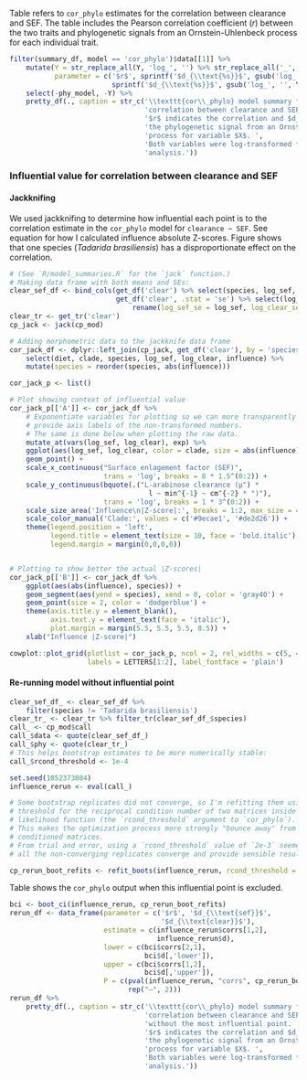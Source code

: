 

Table \ref{tab:results-clear-sef-kable}
refers to `cor_phylo` estimates for the correlation between clearance and SEF.
The table includes the Pearson correlation coefficient ($r$) between the two traits 
and phylogenetic signals from an Ornstein-Uhlenbeck process for each individual trait.


```r
filter(summary_df, model == 'cor_phylo')$data[[1]] %>% 
    mutate(Y = str_replace_all(Y, 'log_', '') %>% str_replace_all('_', ' '), 
           parameter = c('$r$', sprintf('$d_{\\text{%s}}$', gsub('log_', '', Y[2])), 
                         sprintf('$d_{\\text{%s}}$', gsub('log_', '', Y[3])))) %>% 
    select(-phy_model, -Y) %>% 
    pretty_df(., caption = str_c('\\texttt{cor\\_phylo} model summary for the ',
                                 'correlation between clearance and SEF. ',
                                 '$r$ indicates the correlation and $d_X$ indicates ',
                                 'the phylogenetic signal from an Ornstein-Uhlenbeck ',
                                 'process for variable $X$. ',
                                 'Both variables were log-transformed for this ',
                                 'analysis.'))
```




### Influential value for correlation between clearance and SEF

#### Jackknifing

We used jackknifing to determine how influential each point is to the correlation 
estimate in the `cor_phylo` model for `clearance ~ SEF`.
See equation \ref{eq:jackknife} for how I calculated influence absolute Z-scores.
Figure \ref{fig:results-influence-plot-cp} shows that one species 
(*Tadarida brasiliensis*) has a disproportionate effect on the correlation.


```r
# (See `R/model_summaries.R` for the `jack` function.)
# Making data frame with both means and SEs:
clear_sef_df <- bind_cols(get_df('clear') %>% select(species, log_sef, log_clear),
                          get_df('clear', .stat = 'se') %>% select(log_sef, log_clear) %>% 
                              rename(log_sef_se = log_sef, log_clear_se = log_clear))
clear_tr <- get_tr('clear')
cp_jack <- jack(cp_mod)
```



```r
# Adding morphometric data to the jackknife data frame
cor_jack_df <- dplyr::left_join(cp_jack, get_df('clear'), by = 'species') %>% 
    select(diet, clade, species, log_sef, log_clear, influence) %>% 
    mutate(species = reorder(species, abs(influence)))

cor_jack_p <- list()

# Plot showing context of influential value
cor_jack_p[['A']] <- cor_jack_df %>%
    # Exponentiate variables for plotting so we can more transparently
    # provide axis labels of the non-transformed numbers.
    # The same is done below when plotting the raw data.
    mutate_at(vars(log_sef, log_clear), exp) %>%
    ggplot(aes(log_sef, log_clear, color = clade, size = abs(influence))) +
    geom_point() +
    scale_x_continuous("Surface enlagement factor (SEF)",
                       trans = 'log', breaks = 8 * 1.5^(0:2)) +
    scale_y_continuous(bquote(.("L-arabinose clearance (µ") *
                                  l ~ min^{-1} ~ cm^{-2} * ")"),
                       trans = 'log', breaks = 1 * 3^(0:2)) +
    scale_size_area('Influence\n|Z-score|:', breaks = 1:2, max_size = 4) +
    scale_color_manual('Clade:', values = c('#9ecae1', '#de2d26')) +
    theme(legend.position = 'left',
          legend.title = element_text(size = 10, face = 'bold.italic'), 
          legend.margin = margin(0,0,0,0))


# Plotting to show better the actual |Z-scores|
cor_jack_p[['B']] <- cor_jack_df %>%
    ggplot(aes(abs(influence), species)) +
    geom_segment(aes(yend = species), xend = 0, color = 'gray40') +
    geom_point(size = 2, color = 'dodgerblue') +
    theme(axis.title.y = element_blank(),
          axis.text.y = element_text(face = 'italic'),
          plot.margin = margin(5.5, 5.5, 5.5, 8.5)) +
    xlab("Influence |Z-score|")

cowplot::plot_grid(plotlist = cor_jack_p, ncol = 2, rel_widths = c(5, 4),
                   labels = LETTERS[1:2], label_fontface = 'plain')
```





#### Re-running model without influential point

```r
clear_sef_df_ <- clear_sef_df %>% 
    filter(species != 'Tadarida brasiliensis')
clear_tr_ <- clear_tr %>% filter_tr(clear_sef_df_$species)
call_ <- cp_mod$call
call_$data <- quote(clear_sef_df_)
call_$phy <- quote(clear_tr_)
# This helps bootstrap estimates to be more numerically stable:
call_$rcond_threshold <- 1e-4

set.seed(1052373084)
influence_rerun <- eval(call_)
```


```r
# Some bootstrap replicates did not converge, so I'm refitting them using a higher
# threshold for the reciprocal condition number of two matrices inside the
# likelihood function (the `rcond_threshold` argument to `cor_phylo`).
# This makes the optimization process more strongly "bounce away" from badly
# conditioned matrices.
# From trial and error, using a `rcond_threshold` value of `2e-3` seemed to make
# all the non-converging replicates converge and provide sensible results.

cp_rerun_boot_refits <- refit_boots(influence_rerun, rcond_threshold = 2e-3)
```



Table \ref{tab:results-re-run-summ-dfs-cor-phylo} shows the `cor_phylo` output
when this influential point is excluded.

```r
bci <- boot_ci(influence_rerun, cp_rerun_boot_refits)
rerun_df <- data_frame(parameter = c('$r$', '$d_{\\text{sef}}$', 
                                     '$d_{\\text{clear}}$'),
                       estimate = c(influence_rerun$corrs[1,2], 
                                    influence_rerun$d),
                       lower = c(bci$corrs[2,1],
                                 bci$d[,'lower']),
                       upper = c(bci$corrs[1,2],
                                 bci$d[,'upper']),
                       P = c(pval(influence_rerun, "corrs", cp_rerun_boot_refits)[1,2], 
                             rep("–", 2)))
rerun_df %>% 
    pretty_df(., caption = str_c('\\texttt{cor\\_phylo} model summary for the ',
                                 'correlation between clearance and SEF ',
                                 'without the most influential point. ',
                                 '$r$ indicates the correlation and $d_X$ indicates ',
                                 'the phylogenetic signal from an Ornstein-Uhlenbeck ',
                                 'process for variable $X$. ',
                                 'Both variables were log-transformed for this ',
                                 'analysis.'))
```




